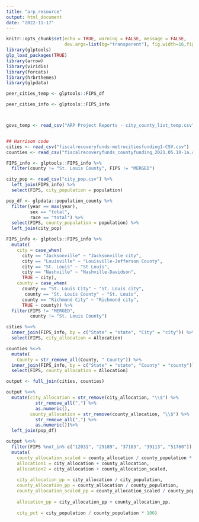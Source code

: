 ```yaml
---
title: "arp_resource"
output: html_document
date: "2022-11-17"
---
```



```r
knitr::opts_chunk$set(echo = TRUE, warning = FALSE, message = FALSE, 
                      dev.args=list(bg="transparent"), fig.width=16,fig.height=12)
library(glptools)
glp_load_packages(TRUE)
library(arrow)
library(viridis)
library(forcats)
library(hrbrthemes)
library(glpdata)
```


```r
peer_cities_temp <- glptools::FIPS_df

peer_cities_info <- glptools::FIPS_info




```


```r
govs_temp <- read_csv("ARP Project Reports - city_county_list_temp.csv")


## Harrison code
cities <- read_csv("fiscalrecoveryfunds-metrocitiesfunding1-CSV.csv")
counties <- read_csv("fiscalrecoveryfunds_countyfunding_2021.05.10-1a.csv")

FIPS_info <- glptools::FIPS_info %>%
  filter(county != "St. Louis County", FIPS != "MERGED")

city_pop <- read_csv("city_pop.csv") %>% 
  left_join(FIPS_info) %>%
  select(FIPS, city_population = population)

pop_df <- glpdata::population_county %>%
  filter(year == max(year),
         sex == "total",
         race == "total") %>%
  select(FIPS, county_population = population) %>%
  left_join(city_pop)

FIPS_info <- glptools::FIPS_info %>%
  mutate(
    city = case_when(
      city == "Jacksonville" ~ "Jacksonville city",
      city == "Louisville" ~ "Louisville-Jefferson County",
      city == "St. Louis" ~ "St Louis",
      city == "Nashville" ~ "Nashville-Davidson",
      TRUE ~ city),
    county = case_when(
      county == "St. Louis City" ~ "St. Louis city", 
       county == "St. Louis County" ~ "St. Louis", 
      county == "Richmond City" ~ "Richmond city", 
      TRUE ~ county)) %>%
  filter(FIPS != "MERGED",
         county != "St. Louis County")

cities %<>%
  inner_join(FIPS_info, by = c("State" = "state", "City" = "city")) %>%
  select(FIPS, city_allocation = Allocation) 

counties %<>%
  mutate(
    County = str_remove_all(County, " County")) %>%
  inner_join(FIPS_info, by = c("State" = "state", "County" = "county")) %>%
  select(FIPS, county_allocation = Allocation)

output <- full_join(cities, counties)

output %<>%
  mutate(city_allocation = str_remove(city_allocation, "\\$") %>% 
           str_remove_all(",") %>%
           as.numeric(),
         county_allocation = str_remove(county_allocation, "\\$") %>% 
           str_remove_all(",") %>%
           as.numeric())%>%
  left_join(pop_df)

output %<>%
  filter(FIPS %not_in% c("12031", "29189", "37183", "39113", "51760")) %>%
  mutate(
    county_allocation_scaled = county_allocation / county_population * city_population,
    allocation1 = city_allocation + county_allocation,
    allocation2 = city_allocation + county_allocation_scaled,
    
    city_allocation_pp = city_allocation / city_population,
    county_allocation_pp = county_allocation / county_population,
    county_allocation_scaled_pp = county_allocation_scaled / county_population,
    
    allocation_pp = city_allocation_pp + county_allocation_pp,
    
    city_pct = city_population / county_population * 100)

```


